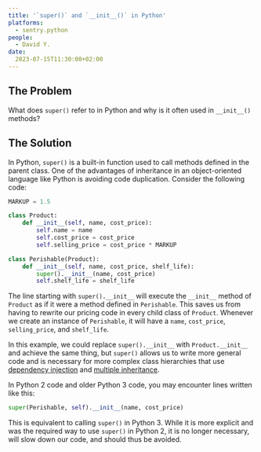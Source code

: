 ```yaml
---
title: '`super()` and `__init__()` in Python'
platforms: 
  - sentry.python
people: 
  - David Y.
date: 
  2023-07-15T11:30:00+02:00
---
```


## The Problem

What does `super()` refer to in Python and why is it often used in `__init__()` methods?

## The Solution

In Python, `super()` is a built-in function used to call methods defined in the parent class. One of the advantages of inheritance in an object-oriented language like Python is avoiding code duplication. Consider the following code:

```python
MARKUP = 1.5

class Product:
    def __init__(self, name, cost_price):
        self.name = name
        self.cost_price = cost_price
        self.selling_price = cost_price * MARKUP

class Perishable(Product):
    def __init__(self, name, cost_price, shelf_life):
        super().__init__(name, cost_price)
        self.shelf_life = shelf_life
```

The line starting with `super().__init__` will execute the `__init__` method of `Product` as if it were a method defined in `Perishable`. This saves us from having to rewrite our pricing code in every child class of `Product`. Whenever we create an instance of `Perishable`, it will have a `name`, `cost_price`, `selling_price`, and `shelf_life`.

In this example, we could replace `super().__init__` with `Product.__init__` and achieve the same thing, but `super()` allows us to write more general code and is necessary for more complex class hierarchies that use [dependency injection](https://medium.com/@suneandreasdybrodebel/pythonic-dependency-injection-a-practical-guide-83a1b1299280) and [multiple inheritance](https://realpython.com/lessons/multiple-inheritance-python/).

In Python 2 code and older Python 3 code, you may encounter lines written like this:

```python
super(Perishable, self).__init__(name, cost_price)
```

This is equivalent to calling `super()` in Python 3. While it is more explicit and was the required way to use `super()` in Python 2, it is no longer necessary, will slow down our code, and should thus be avoided.
